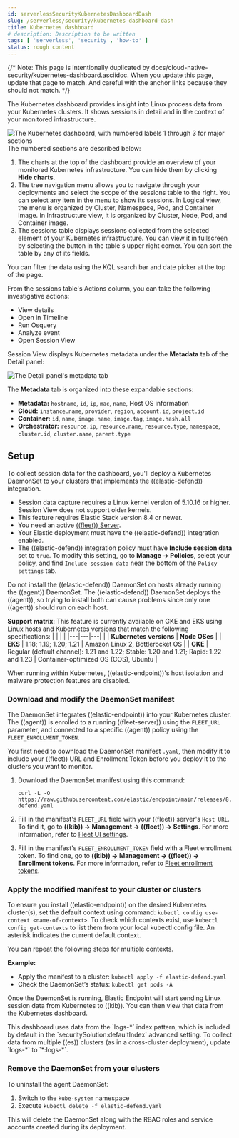 ```yaml
---
id: serverlessSecurityKubernetesDashboardDash
slug: /serverless/security/kubernetes-dashboard-dash
title: Kubernetes dashboard
# description: Description to be written
tags: [ 'serverless', 'security', 'how-to' ]
status: rough content
---
```


<div id="kubernetes-dashboard"></div>

{/* Note: This page is intentionally duplicated by docs/cloud-native-security/kubernetes-dashboard.asciidoc. When you update this page, update that page to match. And careful with the anchor links because they should not match. */}

The Kubernetes dashboard provides insight into Linux process data from your Kubernetes clusters. It shows sessions in detail and in the context of your monitored infrastructure.

![The Kubernetes dashboard, with numbered labels 1 through 3 for major sections](../images/kubernetes-dashboard/-dashboards-kubernetes-dashboard.png)
The numbered sections are described below:

  1. The charts at the top of the dashboard provide an overview of your monitored Kubernetes infrastructure. You can hide them by clicking **Hide charts**.
  1. The tree navigation menu allows you to navigate through your deployments and select the scope of the sessions table to the right. You can select any item in the menu to show its sessions. In Logical view, the menu is organized by Cluster, Namespace, Pod, and Container image. In Infrastructure view, it is organized by Cluster, Node, Pod, and Container image.
  1. The sessions table displays sessions collected from the selected element of your Kubernetes infrastructure. You can view it in fullscreen by selecting the button in the table's upper right corner. You can sort the table by any of its fields.

You can filter the data using the KQL search bar and date picker at the top of the page.

From the sessions table's Actions column, you can take the following investigative actions:

- View details
- <DocLink id="serverlessSecurityTimelinesUi">Open in Timeline</DocLink>
- <DocLink id="serverlessSecurityAlertsRunOsquery">Run Osquery</DocLink>
- <DocLink id="serverlessSecurityVisualEventAnalyzer">Analyze event</DocLink>
- <DocLink id="serverlessSecuritySessionView">Open Session View</DocLink>

Session View displays Kubernetes metadata under the **Metadata** tab of the Detail panel:

![The Detail panel's metadata tab](../images/kubernetes-dashboard/-dashboards-metadata-tab.png)

The **Metadata** tab is organized into these expandable sections:

- **Metadata:** `hostname`, `id`, `ip`, `mac`, `name`, Host OS information
- **Cloud:** `instance.name`, `provider`, `region`, `account.id`, `project.id`
- **Container:** `id`, `name`, `image.name`, `image.tag`, `image.hash.all`
- **Orchestrator:** `resource.ip`, `resource.name`, `resource.type`, `namespace`, `cluster.id`, `cluster.name`, `parent.type`

<div id="k8s-dash-setup"></div>

## Setup
To collect session data for the dashboard, you'll deploy a Kubernetes DaemonSet to your clusters that implements the ((elastic-defend)) integration.

<DocCallOut title="Requirements">

- Session data capture requires a Linux kernel version of 5.10.16 or higher. Session View does not support older kernels.
- This feature requires Elastic Stack version 8.4 or newer.
- You need an active [((fleet)) Server](((fleet-guide))/fleet-overview.html).
- Your Elastic deployment must have the ((elastic-defend)) integration <DocLink id="serverlessSecurityInstallDefend">enabled</DocLink>.
- The ((elastic-defend)) integration policy must have **Include session data** set to `true`. To modify this setting, go to **Manage -> Policies**, select your policy, and find `Include session data` near the bottom of the `Policy settings` tab.

</DocCallOut>

<DocCallOut title="Warning" color="warning">
Do not install the ((elastic-defend)) DaemonSet on hosts already running the ((agent)) DaemonSet. The ((elastic-defend)) DaemonSet deploys the ((agent)), so trying to install both can cause problems since only one ((agent)) should run on each host.
</DocCallOut>

**Support matrix**: This feature is currently available on GKE and EKS using Linux hosts and Kubernetes versions that match the following specifications:
|  |  |  |
|---|---|---|
| | **Kubernetes versions** | **Node OSes** |
| **EKS** | 1.18; 1.19; 1.20; 1.21 | Amazon Linux 2, Bottlerocket OS |
| **GKE** | Regular (default channel): 1.21 and 1.22; Stable: 1.20 and 1.21; Rapid: 1.22 and 1.23 | Container-optimized OS (COS), Ubuntu |

<DocCallOut title="Note">
When running within Kubernetes, ((elastic-endpoint))'s <DocLink id="serverlessSecurityHostIsolationOv">host isolation</DocLink> and <DocLink id="serverlessSecurityConfigureEndpointIntegrationPolicy" section="malware-protection">malware protection</DocLink> features are disabled.
</DocCallOut>

### Download and modify the DaemonSet manifest
The DaemonSet integrates ((elastic-endpoint)) into your Kubernetes cluster. The ((agent)) is enrolled to a running ((fleet-server)) using the `FLEET_URL` parameter, and connected to a specific ((agent)) policy using the `FLEET_ENROLLMENT_TOKEN`.

You first need to download the DaemonSet manifest `.yaml`, then modify it to include your ((fleet)) URL and Enrollment Token before you deploy it to the clusters you want to monitor.

1. Download the DaemonSet manifest using this command:

    ```console
    curl -L -O https://raw.githubusercontent.com/elastic/endpoint/main/releases/8.7.0/kubernetes/deploy/elastic-defend.yaml
    ```

1. Fill in the manifest's `FLEET_URL` field with your ((fleet)) server's `Host URL`. To find it, go to **((kib)) -> Management -> ((fleet)) -> Settings**. For more information, refer to [Fleet UI settings](((fleet-guide))/fleet-settings.html).
1. Fill in the manifest's `FLEET_ENROLLMENT_TOKEN` field with a Fleet enrollment token. To find one, go to **((kib)) -> Management -> ((fleet)) -> Enrollment tokens**. For more information, refer to [Fleet enrollment tokens](((fleet-guide))/fleet-enrollment-tokens.html).

### Apply the modified manifest to your cluster or clusters

To ensure you install ((elastic-endpoint)) on the desired Kubernetes cluster(s), set the default context using command: `kubectl config use-context <name-of-context>`.
To check which contexts exist, use `kubectl config get-contexts` to list them from your local kubectl config file. An asterisk indicates the current default context.

You can repeat the following steps for multiple contexts.

**Example:**

- Apply the manifest to a cluster: `kubectl apply -f elastic-defend.yaml`
- Check the DaemonSet’s status: `kubectl get pods -A`

Once the DaemonSet is running, Elastic Endpoint will start sending Linux session data from Kubernetes to ((kib)). You can then view that data from the Kubernetes dashboard.

<DocCallOut title="Important" color="warning">
This dashboard uses data from the `logs-*` index pattern, which is included by default in the <DocLink id="serverlessSecurityAdvancedSettings">`securitySolution:defaultIndex` advanced setting</DocLink>. To collect data from multiple ((es)) clusters (as in a cross-cluster deployment), update `logs-*` to `*:logs-*`.
</DocCallOut>

### Remove the DaemonSet from your clusters

To uninstall the agent DaemonSet:

1. Switch to the `kube-system` namespace
1. Execute `kubectl delete -f elastic-defend.yaml`

This will delete the DaemonSet along with the RBAC roles and service accounts created during its deployment.

